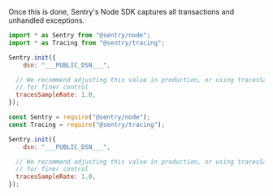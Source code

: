 Once this is done, Sentry's Node SDK captures all transactions and unhandled exceptions.

```javascript {tabTitle:ESM}
import * as Sentry from "@sentry/node";
import * as Tracing from "@sentry/tracing";

Sentry.init({
    dsn: "___PUBLIC_DSN___",

  // We recommend adjusting this value in production, or using tracesSampler
  // for finer control
  tracesSampleRate: 1.0,
});
```

```javascript {tabTitle:CommonJS}
const Sentry = require("@sentry/node");
const Tracing = require("@sentry/tracing");

Sentry.init({
    dsn: "___PUBLIC_DSN___",

  // We recommend adjusting this value in production, or using tracesSampler
  // for finer control
  tracesSampleRate: 1.0,
});
```
